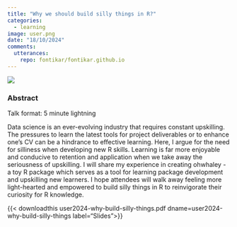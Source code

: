 ```yaml
---
title: "Why we should build silly things in R?"
categories:
  - learning
image: user.png
date: "18/10/2024"
comments:
  utterances:
    repo: fontikar/fontikar.github.io
---
```


![](user-banner.png)

### Abstract

Talk format: 5 minute lightning 

Data science is an ever-evolving industry that requires constant upskilling. The pressures to learn the latest tools for project deliverables or to enhance one’s CV can be a hindrance to effective learning. Here, I argue for the need for silliness when developing new R skills. Learning is far more enjoyable and conducive to retention and application when we take away the seriousness of upskilling. I will share my experience in creating ohwhaley - a toy R package which serves as a tool for learning package development and upskilling new learners. I hope attendees will walk away feeling more light-hearted and empowered to build silly things in R to reinvigorate their curiosity for R knowledge.

{{< downloadthis user2024-why-build-silly-things.pdf dname=user2024-why-build-silly-things label="Slides">}}